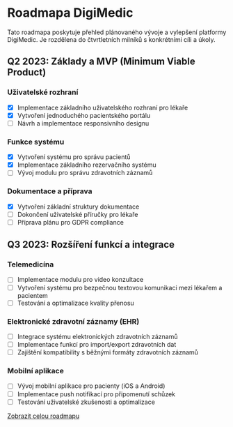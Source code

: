 # Roadmapa DigiMedic

Tato roadmapa poskytuje přehled plánovaného vývoje a vylepšení platformy DigiMedic. Je rozdělena do čtvrtletních milníků s konkrétními cíli a úkoly.

## Q2 2023: Základy a MVP (Minimum Viable Product)

### Uživatelské rozhraní
- [x] Implementace základního uživatelského rozhraní pro lékaře
- [x] Vytvoření jednoduchého pacientského portálu
- [ ] Návrh a implementace responsivního designu

### Funkce systému
- [x] Vytvoření systému pro správu pacientů
- [x] Implementace základního rezervačního systému
- [ ] Vývoj modulu pro správu zdravotních záznamů

### Dokumentace a příprava
- [x] Vytvoření základní struktury dokumentace
- [ ] Dokončení uživatelské příručky pro lékaře
- [ ] Příprava plánu pro GDPR compliance

## Q3 2023: Rozšíření funkcí a integrace

### Telemedicína
- [ ] Implementace modulu pro video konzultace
- [ ] Vytvoření systému pro bezpečnou textovou komunikaci mezi lékařem a pacientem
- [ ] Testování a optimalizace kvality přenosu

### Elektronické zdravotní záznamy (EHR)
- [ ] Integrace systému elektronických zdravotních záznamů
- [ ] Implementace funkcí pro import/export zdravotních dat
- [ ] Zajištění kompatibility s běžnými formáty zdravotních záznamů

### Mobilní aplikace
- [ ] Vývoj mobilní aplikace pro pacienty (iOS a Android)
- [ ] Implementace push notifikací pro připomenutí schůzek
- [ ] Testování uživatelské zkušenosti a optimalizace

[Zobrazit celou roadmapu](/roadmap/full)
